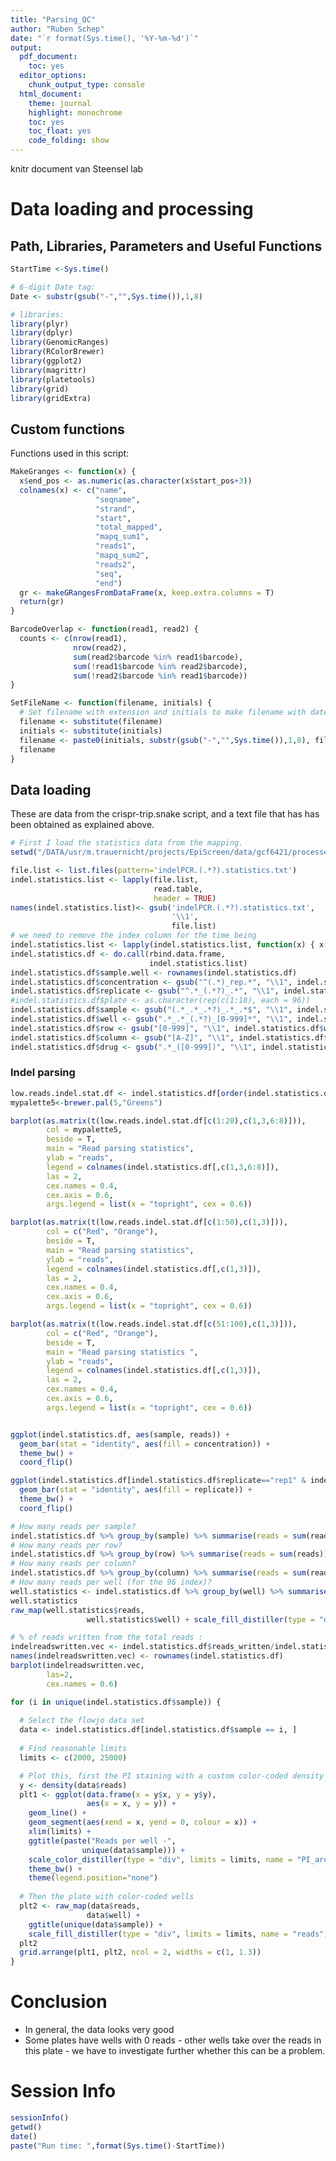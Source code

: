 ```yaml
---
title: "Parsing_QC"
author: "Ruben Schep"
date: "`r format(Sys.time(), '%Y-%m-%d')`"
output:
  pdf_document:
    toc: yes
  editor_options:
    chunk_output_type: console
  html_document:
    theme: journal
    highlight: monochrome
    toc: yes
    toc_float: yes
    code_folding: show
---
```


knitr document van Steensel lab

# Data loading and processing 

## Path, Libraries, Parameters and Useful Functions  

```r
StartTime <-Sys.time()

# 6-digit Date tag:
Date <- substr(gsub("-","",Sys.time()),1,8) 

# libraries:
library(plyr)
library(dplyr)
library(GenomicRanges)
library(RColorBrewer)
library(ggplot2)
library(magrittr)
library(platetools)
library(grid)
library(gridExtra)
```
 
## Custom functions  

Functions used in this script:   

```r
MakeGranges <- function(x) {
  x$end_pos <- as.numeric(as.character(x$start_pos+3))
  colnames(x) <- c("name",
                   "seqname", 
                   "strand", 
                   "start",
                   "total_mapped", 
                   "mapq_sum1", 
                   "reads1", 
                   "mapq_sum2", 
                   "reads2", 
                   "seq", 
                   "end")
  gr <- makeGRangesFromDataFrame(x, keep.extra.columns = T)
  return(gr)
}

BarcodeOverlap <- function(read1, read2) {
  counts <- c(nrow(read1), 
              nrow(read2), 
              sum(read2$barcode %in% read1$barcode), 
              sum(!read1$barcode %in% read2$barcode),
              sum(!read2$barcode %in% read1$barcode))
}

SetFileName <- function(filename, initials) {
  # Set filename with extension and initials to make filename with date integrated.
  filename <- substitute(filename)
  initials <- substitute(initials)
  filename <- paste0(initials, substr(gsub("-","",Sys.time()),1,8), filename)
  filename
}
```

## Data loading  

These are data from the crispr-trip.snake script, and a text file that has has been obtained as explained above.  

```r
# First I load the statistics data from the mapping.
setwd("/DATA/usr/m.trauernicht/projects/EpiScreen/data/gcf6421/processed_20210429/parsed/")

file.list <- list.files(pattern='indelPCR.(.*?).statistics.txt')
indel.statistics.list <- lapply(file.list, 
                                read.table, 
                                header = TRUE)
names(indel.statistics.list)<- gsub('indelPCR.(.*?).statistics.txt', 
                                    '\\1', 
                                    file.list)
# we need to remove the index column for the time being
indel.statistics.list <- lapply(indel.statistics.list, function(x) { x["index"] <- NULL; x })
indel.statistics.df <- do.call(rbind.data.frame, 
                               indel.statistics.list)
indel.statistics.df$sample.well <- rownames(indel.statistics.df)
indel.statistics.df$concentration <- gsub("^(.*)_rep.*", "\\1", indel.statistics.df$sample.well)
indel.statistics.df$replicate <- gsub("^.*_(.*?)_.*", "\\1", indel.statistics.df$sample.well)
#indel.statistics.df$plate <- as.character(rep(c(1:18), each = 96))
indel.statistics.df$sample <- gsub("(.*_.*_.*?)_.*_.*$", "\\1", indel.statistics.df$sample.well)
indel.statistics.df$well <- gsub(".*_.*_(.*?)_[0-999]*", "\\1", indel.statistics.df$sample.well)
indel.statistics.df$row <- gsub("[0-999]", "\\1", indel.statistics.df$well)
indel.statistics.df$column <- gsub("[A-Z]", "\\1", indel.statistics.df$well)
indel.statistics.df$drug <- gsub(".*_([0-999])", "\\1", indel.statistics.df$sample.well)
```

### Indel parsing  


```r
low.reads.indel.stat.df <- indel.statistics.df[order(indel.statistics.df[, "reads"]), ][1:100, ]
mypalette5<-brewer.pal(5,"Greens")

barplot(as.matrix(t(low.reads.indel.stat.df[c(1:20),c(1,3,6:8)])), 
        col = mypalette5,
        beside = T, 
        main = "Read parsing statistics", 
        ylab = "reads", 
        legend = colnames(indel.statistics.df[,c(1,3,6:8)]), 
        las = 2,
        cex.names = 0.4,
        cex.axis = 0.6,
        args.legend = list(x = "topright", cex = 0.6))

barplot(as.matrix(t(low.reads.indel.stat.df[c(1:50),c(1,3)])), 
        col = c("Red", "Orange"),
        beside = T, 
        main = "Read parsing statistics", 
        ylab = "reads", 
        legend = colnames(indel.statistics.df[,c(1,3)]), 
        las = 2,
        cex.names = 0.4,
        cex.axis = 0.6,
        args.legend = list(x = "topright", cex = 0.6))

barplot(as.matrix(t(low.reads.indel.stat.df[c(51:100),c(1,3)])), 
        col = c("Red", "Orange"),
        beside = T, 
        main = "Read parsing statistics ", 
        ylab = "reads", 
        legend = colnames(indel.statistics.df[,c(1,3)]), 
        las = 2,
        cex.names = 0.4,
        cex.axis = 0.6,
        args.legend = list(x = "topright", cex = 0.6))


ggplot(indel.statistics.df, aes(sample, reads)) + 
  geom_bar(stat = "identity", aes(fill = concentration)) +
  theme_bw() +
  coord_flip()

ggplot(indel.statistics.df[indel.statistics.df$replicate=="rep1" & indel.statistics.df$concentration=="1um", ], aes(sample, reads)) + 
  geom_bar(stat = "identity", aes(fill = replicate)) +
  theme_bw() +
  coord_flip()

# How many reads per sample?
indel.statistics.df %>% group_by(sample) %>% summarise(reads = sum(reads))
# How many reads per row?
indel.statistics.df %>% group_by(row) %>% summarise(reads = sum(reads))
# How many reads per column?
indel.statistics.df %>% group_by(column) %>% summarise(reads = sum(reads))
# How many reads per well (for the 96 index)?
well.statistics <- indel.statistics.df %>% group_by(well) %>% summarise(reads = sum(reads))
well.statistics
raw_map(well.statistics$reads, 
                 well.statistics$well) + scale_fill_distiller(type = "div", name = "reads")

# % of reads written from the total reads :
indelreadswritten.vec <- indel.statistics.df$reads_written/indel.statistics.df$reads*100
names(indelreadswritten.vec) <- rownames(indel.statistics.df)
barplot(indelreadswritten.vec, 
        las=2, 
        cex.names = 0.6)

```

```r
for (i in unique(indel.statistics.df$sample)) {
  
  # Select the flowjo data set
  data <- indel.statistics.df[indel.statistics.df$sample == i, ]
  
  # Find reasonable limits 
  limits <- c(2000, 25000)

  # Plot this, first the PI staining with a custom color-coded density
  y <- density(data$reads)
  plt1 <- ggplot(data.frame(x = y$x, y = y$y),
                 aes(x = x, y = y)) +
    geom_line() +
    geom_segment(aes(xend = x, yend = 0, colour = x)) +
    xlim(limits) +
    ggtitle(paste("Reads per well -",
                unique(data$sample))) +
    scale_color_distiller(type = "div", limits = limits, name = "PI_area") +
    theme_bw() +
    theme(legend.position="none")
  
  # Then the plate with color-coded wells
  plt2 <- raw_map(data$reads, 
                 data$well) +
    ggtitle(unique(data$sample)) +
    scale_fill_distiller(type = "div", limits = limits, name = "reads")
  plt2
  grid.arrange(plt1, plt2, ncol = 2, widths = c(1, 1.3))
}
```

# Conclusion
- In general, the data looks very good
- Some plates have wells with 0 reads - other wells take over the reads in this plate - we have to investigate further whether this can be a problem.

# Session Info  
```r
sessionInfo()
getwd()
date()
paste("Run time: ",format(Sys.time()-StartTime))

```